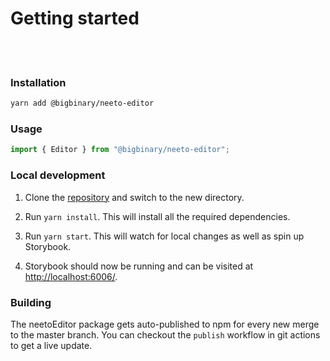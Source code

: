 
<Meta title="Introduction/Getting started" />

# Getting started

<br />
<br />

### **Installation**

```bash
yarn add @bigbinary/neeto-editor
```

### **Usage**

```jsx
import { Editor } from "@bigbinary/neeto-editor";
```

### **Local development**

1. Clone the [repository](https://github.com/bigbinary/neeto-editor-tiptap) and
   switch to the new directory.

2. Run `yarn install`. This will install all the required dependencies.

3. Run `yarn start`. This will watch for local changes as well as spin up
   Storybook.

4. Storybook should now be running and can be visited at
   [http://localhost:6006/](http://localhost:6006/).

### **Building**

The neetoEditor package gets auto-published to npm for every new merge to the
master branch. You can checkout the `publish` workflow in git actions to get a
live update.
